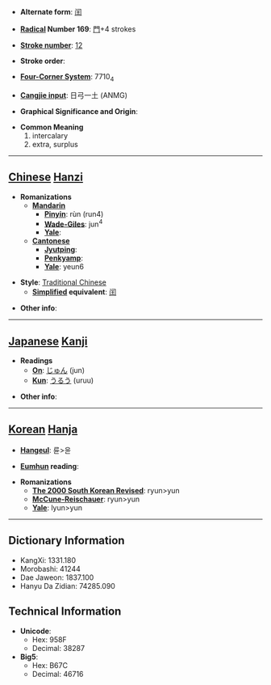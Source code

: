 * '''Alternate form''': [[闰]]

* '''[[Wiktionary:Chinese radical index| Radical]] Number 169''': [[Wiktionary:Chinese radical index 門|門]]+4 strokes

* '''[[Wiktionary:Chinese total strokes index|Stroke number]]''': [[Wiktionary:Chinese total strokes index 12|12]]

* '''Stroke order''': 

* '''[[Wiktionary:Chinese four corner index|Four-Corner System]]''': 7710<sub>4</sub>

* '''[[Wiktionary:Chinese Cangjie index|Cangjie input]]''': 日弓一土 (ANMG)

* '''Graphical Significance and Origin''': 

* '''Common Meaning'''
*#intercalary
*# extra, surplus


----

== [[Chinese]] [[Hanzi]] ==

* '''Romanizations'''
** '''[[Mandarin]]'''
*** '''[[Pinyin]]''': rùn (run4)
*** '''[[Wade-Giles]]''': jun<sup>4</sup>
*** '''[[Yale]]''': 
** '''[[Cantonese]]'''
*** '''[[Jyutping]]''':
*** '''[[Penkyamp]]''': 
*** '''[[Yale]]''': yeun6

* '''Style''': [[Traditional Chinese]] 
** '''[[Simplified Chinese|Simplified]] equivalent''': [[闰]]

* '''Other info''': 

----

== [[Japanese]] [[Kanji]] ==

* '''Readings'''
** '''[[On]]''': [[じゅん]] (jun)
** '''[[Kun]]''': [[うるう]] (uruu)

* '''Other info''':  

----

== [[Korean]] [[Hanja]] ==

* '''[[Hangeul]]''': 륜>윤

* '''[[Eumhun]] reading''': 

* '''Romanizations'''
** '''[[The 2000 South Korean Revised Romanization|The 2000 South Korean Revised]]''': ryun>yun
** '''[[McCune-Reischauer]]''': ryun>yun
** '''[[Yale]]''': lyun>yun

----

== Dictionary Information ==

* KangXi: 1331.180
* Morobashi: 41244
* Dae Jaweon: 1837.100
* Hanyu Da Zidian: 74285.090

== Technical Information ==

* '''Unicode''':
** Hex: 958F
** Decimal: 38287
* '''Big5''':
** Hex: B67C
** Decimal: 46716